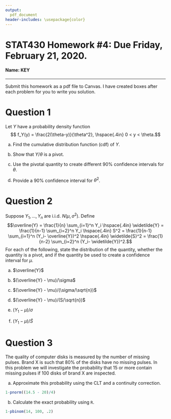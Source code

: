 ```yaml
---
output:
  pdf_document
header-includes: \usepackage{color}
---
```


STAT430 Homework #4: Due Friday, February 21, 2020. 
========================================================

#### Name: KEY

*********************************************************************************

Submit this homework as a pdf file to Canvas.  I have created boxes after each problem for you to write you solution.




# Question 1
Let $Y$ have a probability density function
$$ f_Y(y) = \frac{2(\theta-y)}{\theta^2}, \hspace{.4in} 0 < y < \theta.$$

a) Find the cumulative distribution function (cdf) of $Y$. 

\textcolor{red}{
\begin{align*}
F_Y(y) &= P(Y \leq y) \\
&= \int_{-\infty}^{y} \frac{2(\theta - u)}{\theta^2}I(0<y<\theta) du \\
&= \int_{0}^{y} \frac{2(\theta - u)}{\theta^2} dy \\
&= \frac{2u\theta - u^2)}{\theta^2} \Big|_{0}^y \\
&= \frac{2y\theta - y^2}{\theta^2}, \quad 0 < y < \theta \\
\end{align*}
}

b) Show that $Y/\theta$ is a pivot.

\textcolor{red}{
Let $X = Y/\theta$ with support ${\cal X} = \{x: 0 < x < 1\}$. Then
\begin{align*}
F_X(x) &= P(X \leq x) = P(Y/\theta \leq x) = P(Y \leq x\theta) \\
&= F_Y(x\theta) \\
&= \frac{2x\theta^2 - x^2\theta^2}{\theta^2} \\
&= 2x - x^2, \quad 0 < x < 1
\end{align*}
Neither the distribution of $X$ nor the support of $X$ depends on $\theta$, so $X = Y/\theta$ is a pivotal quantity.
}

c) Use the pivotal quantity to create \underline{three} different 90\% confidence intervals for $\theta$.

\textcolor{red}{
We can use the pivot $Y/\theta$ to find $P(a\leq Y/\theta \leq b) = 0.90$. Consider $\alpha = 1 - 0.9 = 0.1$. We can distribute this quantity to either side of the confidence interval in any way we want. For example, let 0.05 probability be on the left side of the interval and 0.05 probability be on right side. Then we compute:
\begin{align*}
0.05 &= P(X \leq a) 
= F_X(a) 
= 2a - a^2.
\end{align*}
So $a = 0.025$ (note that in solving this, there are two solutions for $a$. But because of the support of $X$, we know that $a$ should be between 0 and 1. Only one of the solutions satisfies this. Now we can find $b$ in a similar manner:
\begin{align*}
0.95 &= P(X \leq b) = F_{X}(b) = 2b - b^2.
\end{align*}
So $b = 0.293$
Now we have that the probability $Y/\theta \geq .025$ and $Y/\theta \leq .293$ is 0.90. Solving the inequalities for $\theta$, we get that there is a 0.90 probability that
$$\theta \leq Y/.025 \quad \text{ and } \quad \theta \geq Y/.293.$$
So a 90\% confidence interval for $\theta$ is $(Y/.293, Y/.025)$. 
$$ $$
Note that the 90\% does NOT refer to the probability that $\theta$ is in this interval. It refers to the probability of obtaining a value $y$ such that $y/\sqrt{0.95}$ is less than $\theta$ and $y/\sqrt{0.05}$ is greater than $\theta$.
}

d) Provide a 90\% confidence interval for $\theta^2$.

\textcolor{red}{
I'm not entirely sure how to do this, but my thought is to find the distribution of $T = X^2 = (Y/\theta)^2$ and use this in the same way as we did above to find a confidence interval for $\theta^2$. So, first finding the distribution of $T$, we have
\begin{align*}
F_T(t) &= P(T\leq t) = P(X^2 \leq t) = P(-\sqrt{t} \leq X \leq \sqrt{t})
\end{align*}
The support (range) of $X$ is between 0 and 1, though, so this is equivalent to finding $P(X \leq t)$. Note that the support of $T$ is also between 0 and 1. Continuing on, we have
\begin{align*}
F_T(t) &= F_X(\sqrt{t}) = 2\sqrt{t} - t, \quad 0 < t < 1.
\end{align*}
Now, we want $0.90 = P(a < T < b)$. This time, lets distribute the remaining .10 probability differently. Lets look for $a$ and $b$ such that $P(T\leq a) = 0.02$ and $P(T \leq b) = 0.92$. Then we have
\begin{align*}
0.02 &= 2\sqrt{a} - a, \text{ and } 0.98 = 2\sqrt{b} - b
\end{align*}
Then solving, we have $a = 0.0001$ and $b = 0.737$. So we have that there is a 90\% probability that
$$Y^2/\theta^2 \geq 0.0001 \text{ and } Y^2/\theta^2 \leq 0.737,$$
so the corresponding 90\% confidence interval for $\theta^2$ would be
$$Y^2/0.737 \leq \theta^2 \leq Y^2/0.0001.$$
}

\newpage

# Question 2
Suppose $Y_1,...,Y_n$ are i.i.d. $N(\mu,\sigma^2)$.  Define $$\overline{Y} = \frac{1}{n} \sum_{i=1}^n Y_i \hspace{.4in} \widetilde{Y} = \frac{1}{n-1}  \sum_{i=2}^n Y_i \hspace{.4in} S^2 = \frac{1}{n-1}  \sum_{i=1}^n (Y_i- \overline{Y})^2 \hspace{.4in} \widetilde{S}^2 = \frac{1}{n-2} \sum_{i=2}^n (Y_i- \widetilde{Y})^2.$$  For each of the following, state the distribution of the quantity, whether the quantity is a pivot, and if the quantity be used to create a confidence interval for $\mu$.

\textcolor{red}{Note that $\widetilde{Y}$ is the sample mean of $n-1$ independent, identically distributed random variables and $\widetilde{S}^2$ is the sample variance of the same $n-1$ iid random variables.}

a) $\overline{Y}$ \textcolor{red}{ $\sim N(\mu, \sigma^2/n)$. This is not a pivot since the distribution of the quantity depends on the unknown parameter $\mu$.}

b) $(\overline{Y} - \mu)/\sigma$ \textcolor{red}{ $\sim N(0,1/n)$. This is a pivotal quantity since the distribution does not depend on the unknown parameter.}

\textcolor{red}{
The given quantity can be rewritten as
\begin{align*}
\frac{\bar{Y} - \mu}{\sigma} &= \frac{\sum_{i=1}^n Y_i - n\mu}{n\sigma} = \frac{1}{n}\sum_{i=1}^n \frac{Y_i - \mu}{\sigma}
\end{align*}
This is the mean of $n$ standard-normal random variables, so the distribution is $N(0,\frac{1}{n})$
}

c) $(\overline{Y} - \mu)/(\sigma/\sqrt{n})$ \textcolor{red}{ $\sim N(0,1)$. This is a pivot.}

d) $(\overline{Y} - \mu)/(S/\sqrt{n})$  \textcolor{red}{ $\sim t_{n-1}$. This is a pivot.}

\textcolor{red}{
Recall that $\frac{n-1}{\sigma^2}S^2 \sim \chi^2_{n-1}$ and that $\bar{Y}$ and $S^2$ are independent. Then the given quantity can be rewritten as
\begin{align*}
\frac{\bar{Y} - \mu}{S/\sqrt{n}} &= \frac{\bar{Y} - \mu}{\frac{\sigma}{\sqrt{n}}\sqrt{\frac{(n-1)S^2}{\sigma^2}\big/(n-1)}}
= \frac{\frac{\bar{Y} - \mu}{\sigma/\sqrt{n}}}{\sqrt{\frac{(n-1)S^2}{\sigma^2}\big/(n-1)}}
\end{align*}
The numerator is a standard normal random variable, and the denominator is the square root of an independent $\chi^2_{n-1}$ random variable divided by its degrees of freedom. This is the form for a $t_{n-1}$ distributed random variable.
}

e) $(Y_1 - \mu)/\sigma$ \textcolor{red}{ $\sim N(0, 1)$. This is a pivot.}

f) $(Y_1 - \mu)/\widetilde{S}$ \textcolor{red}{ $\sim t_{n-2}$. This is a pivot.}

\textcolor{red}{
Note that $\frac{n-2}{\sigma^2}\widetilde{S}^2 \sim \chi^2_{n-2}$. Using this fact, we can rewrite the given quantity:
\begin{align*}
\frac{Y_1 - \mu}{\widetilde{S}} &= \frac{Y_1 - \mu}{\sigma \sqrt{\frac{(n-2)\widetilde{S}^2}{(n-2)\sigma^2}}}
= \frac{\frac{Y_1 - \mu}{\sigma}}{\sqrt{\frac{(n-2)\widetilde{S}^2}{\sigma^2}\big/(n-2)}}
\end{align*}
In the numerator, we have $\frac{Y_1 - \mu}{\sigma} \sim N(0,1)$ and in the denominator, we have the square root of a $\chi^2_{n-2}$ random variable divided by it's degrees of freedom. Since $\widetilde{S}^2$ does not depend on $Y_1$, it is independent of $Y_1$. So this is the form of a $t_{n-2}$ distributed random variable.
}

\newpage

# Question 3
The quality of computer disks is measured by the number of missing pulses. Brand X is such that 80% of the disks have no missing pulses. In this problem we will investigate the probability that 15 or more contain missing pulses if 100 disks of brand X are inspected. 

a) Approximate this probability using the CLT and a continuity correction.

\textcolor{red}{
Let $X$ be the number of disks with missing pulses. Then $X \sim$ Bin(100, 0.2), and $X$ is the sum of 100 iid random variables with distribution Bernoulli(0.2). Using the CLT, we can approximate this with
\begin{align*}
P(X \geq 15) &= 1- P\left( \frac{X - n\mu}{\sigma\sqrt{n}} \leq \frac{15 - n\mu}{\sigma\sqrt{n}} \right)
\end{align*}
and use a standard normal distribution to evaluate. WITH a continuity correction, we make a slight alteration by subtracting an additional 0.5 from the original quantile, 15. So we have
\begin{align*}
1-P\left( \frac{X - n\mu}{\sigma\sqrt{n}} \leq \frac{14.5 - n\mu}{\sigma\sqrt{n}} \right) 
= 1- P\left( \frac{X - 20}{4} \leq \frac{14.5 - 20}{4} \right)
\end{align*}
}

```r
1-pnorm((14.5 - 20)/4)
```


b) Calculate the exact probability using `R`.

```r
1-pbinom(14, 100, .2)
```
